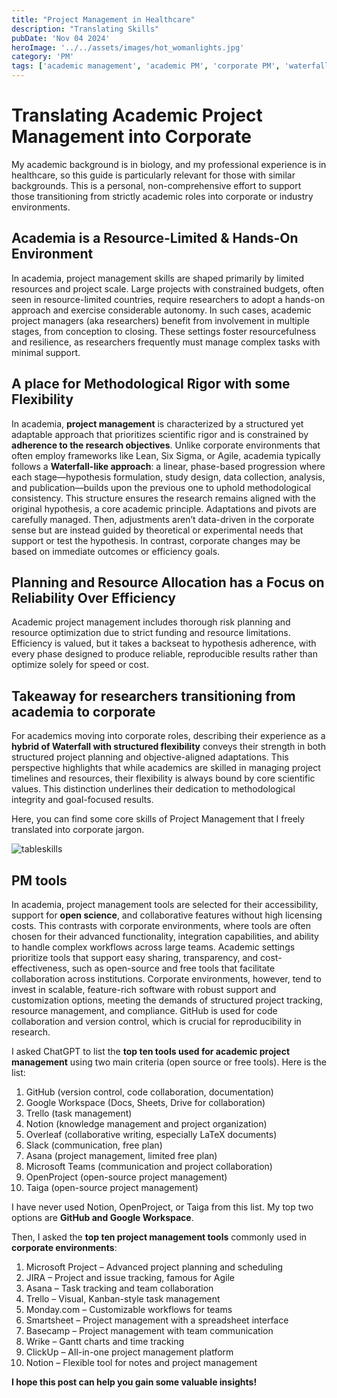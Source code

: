 ```yaml
---
title: "Project Management in Healthcare"
description: "Translating Skills"
pubDate: 'Nov 04 2024'
heroImage: '../../assets/images/hot_womanlights.jpg'
category: 'PM'
tags: ['academic management', 'academic PM', 'corporate PM', 'waterfall', 'PM skills', 'PM tools']
---
```


# Translating Academic Project Management into Corporate 

My academic background is in biology, and my professional experience is in healthcare, so this guide is particularly relevant for those with similar backgrounds. This is a personal, non-comprehensive effort to support those transitioning from strictly academic roles into corporate or industry environments.

## Academia is a Resource-Limited & Hands-On Environment 

In academia, project management skills are shaped primarily by limited resources and project scale. Large projects with constrained budgets, often seen in resource-limited countries, require researchers to adopt a hands-on approach and exercise considerable autonomy. In such cases, academic project managers (aka researchers) benefit from involvement in multiple stages, from conception to closing. These settings foster resourcefulness and resilience, as researchers frequently must manage complex tasks with minimal support.

## A place for Methodological Rigor with some Flexibility

In academia, **project management** is characterized by a structured yet adaptable approach that prioritizes scientific rigor and is constrained by **adherence to the research objectives**. Unlike corporate environments that often employ frameworks like Lean, Six Sigma, or Agile, academia typically follows a **Waterfall-like approach**: a linear, phase-based progression where each stage—hypothesis formulation, study design, data collection, analysis, and publication—builds upon the previous one to uphold methodological consistency. This structure ensures the research remains aligned with the original hypothesis, a core academic principle. Adaptations and pivots are carefully managed. Then, adjustments aren’t data-driven in the corporate sense but are instead guided by theoretical or experimental needs that support or test the hypothesis. In contrast, corporate changes may be based on immediate outcomes or efficiency goals.

## Planning and Resource Allocation has a Focus on Reliability Over Efficiency

Academic project management includes thorough risk planning and resource optimization due to strict funding and resource limitations. Efficiency is valued, but it takes a backseat to hypothesis adherence, with every phase designed to produce reliable, reproducible results rather than optimize solely for speed or cost.

## Takeaway for researchers transitioning from academia to corporate

For academics moving into corporate roles, describing their experience as a **hybrid of Waterfall with structured flexibility** conveys their strength in both structured project planning and objective-aligned adaptations. This perspective highlights that while academics are skilled in managing project timelines and resources, their flexibility is always bound by core scientific values. This distinction underlines their dedication to methodological integrity and goal-focused results.

Here, you can find some core skills of Project Management that I freely translated into corporate jargon.

![tableskills](../../assets/images//table_academic_skills.jpg)

## PM tools

In academia, project management tools are selected for their accessibility, support for **open science**, and collaborative features without high licensing costs. This contrasts with corporate environments, where tools are often chosen for their advanced functionality, integration capabilities, and ability to handle complex workflows across large teams. Academic settings prioritize tools that support easy sharing, transparency, and cost-effectiveness, such as open-source and free tools that facilitate collaboration across institutions. Corporate environments, however, tend to invest in scalable, feature-rich software with robust support and customization options, meeting the demands of structured project tracking, resource management, and compliance. GitHub is used for code collaboration and version control, which is crucial for reproducibility in research.

I asked ChatGPT to list the **top ten tools used for academic project management** using two main criteria (open source or free tools). Here is the list:

1.	GitHub (version control, code collaboration, documentation)
2.	Google Workspace (Docs, Sheets, Drive for collaboration)
3.	Trello (task management)
4.	Notion (knowledge management and project organization)
5.	Overleaf (collaborative writing, especially LaTeX documents)
6.	Slack (communication, free plan)
7.	Asana (project management, limited free plan)
8.	Microsoft Teams (communication and project collaboration)
9.	OpenProject (open-source project management)
10.	Taiga (open-source project management)

I have never used Notion, OpenProject, or Taiga from this list. My top two options are **GitHub and Google Workspace**.

Then, I asked the **top ten project management tools** commonly used in **corporate environments**: 

1.	Microsoft Project – Advanced project planning and scheduling
2.	JIRA – Project and issue tracking, famous for Agile
3.	Asana – Task tracking and team collaboration
4.	Trello – Visual, Kanban-style task management
5.	Monday.com – Customizable workflows for teams
6.	Smartsheet – Project management with a spreadsheet interface
7.	Basecamp – Project management with team communication
8.	Wrike – Gantt charts and time tracking
9.	ClickUp – All-in-one project management platform
10.	Notion – Flexible tool for notes and project management




**I hope this post can help you gain some valuable insights!**
